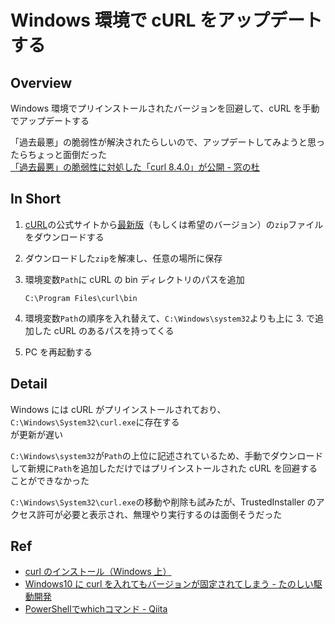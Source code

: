 # Windows 環境で cURL をアップデートする

## Overview

Windows 環境でプリインストールされたバージョンを回避して、cURL を手動でアップデートする

「過去最悪」の脆弱性が解決されたらしいので、アップデートしてみようと思ったらちょっと面倒だった<br/>
[「過去最悪」の脆弱性に対処した「curl 8.4.0」が公開 - 窓の杜](https://forest.watch.impress.co.jp/docs/news/1538153.html)

## In Short

1. [cURL](https://curl.se/)の公式サイトから[最新版](https://curl.se/windows/latest.cgi?p=win64-mingw.zip)（もしくは希望のバージョン）の`zip`ファイルをダウンロードする

2. ダウンロードした`zip`を解凍し、任意の場所に保存

3. 環境変数`Path`に cURL の bin ディレクトリのパスを追加

   ```text
   C:\Program Files\curl\bin
   ```

4. 環境変数`Path`の順序を入れ替えて、`C:\Windows\system32`よりも上に 3. で追加した cURL のあるパスを持ってくる

5. PC を再起動する

## Detail

Windows には cURL がプリインストールされており、`C:\Windows\System32\curl.exe`に存在する<br/>
が更新が遅い

`C:\Windows\system32`が`Path`の上位に記述されているため、手動でダウンロードして新規に`Path`を追加しただけではプリインストールされた cURL を回避することができなかった

`C:\Windows\System32\curl.exe`の移動や削除も試みたが、TrustedInstaller のアクセス許可が必要と表示され、無理やり実行するのは面倒そうだった

## Ref

- [curl のインストール（Windows 上）](https://www.kkaneko.jp/tools/win/curl.html)
- [Windows10 に curl を入れてもバージョンが固定されてしまう - たのしい駆動開発](https://ssabcire.hatenablog.com/entry/2018/08/02/233545)
- [PowerShellでwhichコマンド - Qiita](https://qiita.com/Hiraku/items/e42bc5756157949a9742)

